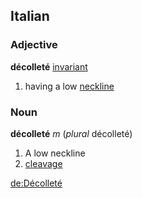 ==Italian==
===Adjective===
'''décolleté''' [[invariant]]
#having a low [[neckline]]
===Noun===
'''décolleté''' ''m'' (''plural'' décolleté)
#A low neckline
#[[cleavage]]

[[de:Décolleté]]